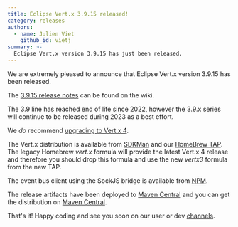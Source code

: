 ```yaml
---
title: Eclipse Vert.x 3.9.15 released!
category: releases
authors:
  - name: Julien Viet
    github_id: vietj
summary: >-
  Eclipse Vert.x version 3.9.15 has just been released.
---
```


We are extremely pleased to announce that Eclipse Vert.x version 3.9.15 has been released.

The [3.9.15 release notes](https://github.com/vert-x3/wiki/wiki/3.9.15-Release-Notes) can be found on the wiki.

The 3.9 line has reached end of life since 2022, however the 3.9.x series will continue to be released during 2023 as a best effort.

We *do* recommend [upgrading to Vert.x 4](https://vertx.io/blog/from-vert-x-3-to-vert-x-4/).

The Vert.x distribution is available from [SDKMan](http://sdkman.io/index.html) and our [HomeBrew TAP](https://github.com/vertx-distrib/homebrew-tap). The
legacy Homebrew _vert.x_ formula will provide the latest Vert.x 4 release and therefore you should drop this formula and use the new _vertx3_ formula
from the new TAP.

The event bus client using the SockJS bridge is available from [NPM](https://www.npmjs.com/package/@vertx/eventbus-bridge-client.js).

The release artifacts have been deployed to [Maven Central](http://search.maven.org/#search%7Cga%7C1%7Cg%3A%22io.vertx%22%20AND%20v%3A%223.9.15%22) and you can get the distribution on [Maven Central](https://repo1.maven.org/maven2/io/vertx/vertx-stack-manager/3.9.15/).

That's it! Happy coding and see you soon on our user or dev [channels](https://vertx.io/community).
